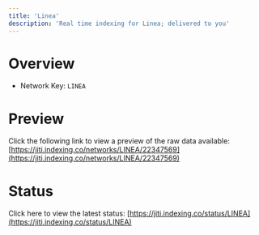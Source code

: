 ```yaml
---
title: 'Linea'
description: 'Real time indexing for Linea; delivered to you'
---
```


# Overview
- Network Key: `LINEA`

# Preview
Click the following link to view a preview of the raw data available: [https://jiti.indexing.co/networks/LINEA/22347569](https://jiti.indexing.co/networks/LINEA/22347569)

# Status
Click here to view the latest status: [https://jiti.indexing.co/status/LINEA](https://jiti.indexing.co/status/LINEA)
